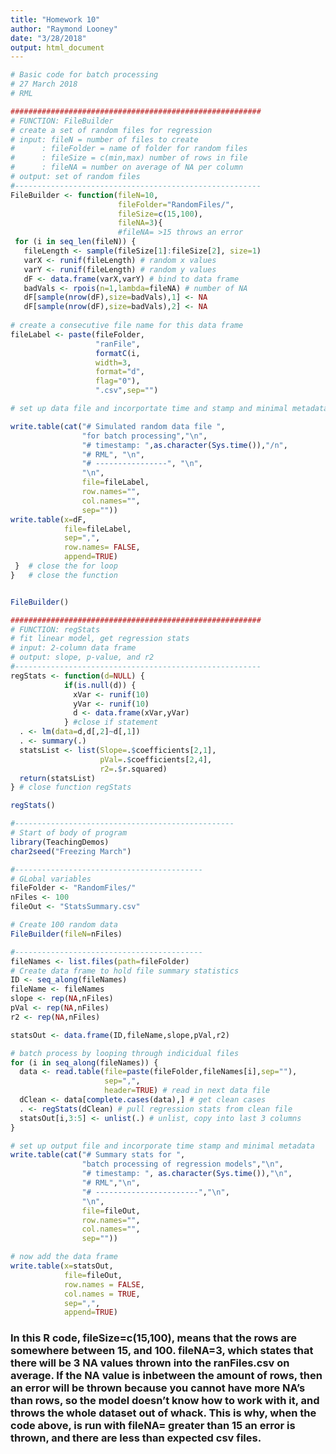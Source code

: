 ```yaml
---
title: "Homework 10"
author: "Raymond Looney"
date: "3/28/2018"
output: html_document
---
```

```r
# Basic code for batch processing
# 27 March 2018
# RML

########################################################
# FUNCTION: FileBuilder
# create a set of random files for regression
# input: fileN = number of files to create
#      : fileFolder = name of folder for random files
#      : fileSize = c(min,max) number of rows in file
#      : fileNA = number on average of NA per column
# output: set of random files
#-------------------------------------------------------
FileBuilder <- function(fileN=10,
                        fileFolder="RandomFiles/",
                        fileSize=c(15,100),
                        fileNA=3){
                        #fileNA= >15 throws an error
 for (i in seq_len(fileN)) {
   fileLength <- sample(fileSize[1]:fileSize[2], size=1)
   varX <- runif(fileLength) # random x values
   varY <- runif(fileLength) # random y values
   dF <- data.frame(varX,varY) # bind to data frame
   badVals <- rpois(n=1,lambda=fileNA) # number of NA
   dF[sample(nrow(dF),size=badVals),1] <- NA
   dF[sample(nrow(dF),size=badVals),2] <- NA
   
# create a consecutive file name for this data frame
fileLabel <- paste(fileFolder, 
                   "ranFile",
                   formatC(i,
                   width=3,
                   format="d",
                   flag="0"),
                   ".csv",sep="")

# set up data file and incorportate time and stamp and minimal metadata

write.table(cat("# Simulated random data file ",
                "for batch processing","\n",
                "# timestamp: ",as.character(Sys.time()),"/n",
                "# RML", "\n",
                "# ----------------", "\n",
                "\n",
                file=fileLabel,
                row.names="",
                col.names="",
                sep=""))
write.table(x=dF,
            file=fileLabel,
            sep=",",
            row.names= FALSE,
            append=TRUE)
 }  # close the for loop
}   # close the function


FileBuilder()

########################################################
# FUNCTION: regStats
# fit linear model, get regression stats
# input: 2-column data frame
# output: slope, p-value, and r2
#-------------------------------------------------------
regStats <- function(d=NULL) {
            if(is.null(d)) {
              xVar <- runif(10)
              yVar <- runif(10)
              d <- data.frame(xVar,yVar)
            } #close if statement
  . <- lm(data=d,d[,2]~d[,1])
  . <- summary(.)
  statsList <- list(Slope=.$coefficients[2,1],
                    pVal=.$coefficients[2,4],
                    r2=.$r.squared)
  return(statsList)
} # close function regStats

regStats()

#-------------------------------------------------
# Start of body of program
library(TeachingDemos)
char2seed("Freezing March")

#------------------------------------------
# GLobal variables
fileFolder <- "RandomFiles/"
nFiles <- 100
fileOut <- "StatsSummary.csv"

# Create 100 random data
FileBuilder(fileN=nFiles)

#------------------------------------------
fileNames <- list.files(path=fileFolder)
# Create data frame to hold file summary statistics
ID <- seq_along(fileNames)
fileName <- fileNames
slope <- rep(NA,nFiles)
pVal <- rep(NA,nFiles)
r2 <- rep(NA,nFiles)

statsOut <- data.frame(ID,fileName,slope,pVal,r2)

# batch process by looping through indicidual files
for (i in seq_along(fileNames)) {
  data <- read.table(file=paste(fileFolder,fileNames[i],sep=""),
                     sep=",",
                     header=TRUE) # read in next data file
  dClean <- data[complete.cases(data),] # get clean cases
  . <- regStats(dClean) # pull regression stats from clean file
  statsOut[i,3:5] <- unlist(.) # unlist, copy into last 3 columns
}

# set up output file and incorporate time stamp and minimal metadata
write.table(cat("# Summary stats for ",
                "batch processing of regression models","\n",
                "# timestamp: ", as.character(Sys.time()),"\n",
                "# RML","\n",
                "# -----------------------","\n",
                "\n",
                file=fileOut,
                row.names="",
                col.names="",
                sep=""))

# now add the data frame
write.table(x=statsOut,
            file=fileOut,
            row.names = FALSE,
            col.names = TRUE,
            sep=",",
            append=TRUE)
```

### In this R code, fileSize=c(15,100), means that the rows are somewhere between 15, and 100. fileNA=3, which states that there will be 3 NA values thrown into the ranFiles.csv on average. If the NA value is inbetween the amount of rows, then an error will be thrown because you cannot have more NA's than rows, so the model doesn't know how to work with it, and throws the whole dataset out of whack. This is why, when the code above, is run with fileNA= greater than 15 an error is thrown, and there are less than expected csv files.